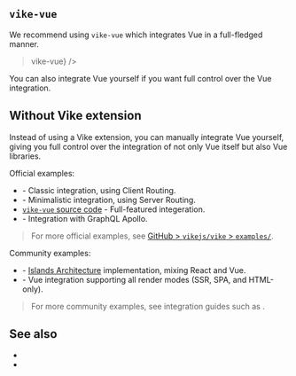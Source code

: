 
## `vike-vue`

We recommend using <Link href="/extensions">`vike-vue`</Link> which integrates Vue in a full-fledged manner.

> <p><UseBatiHint feature={<code>vike-vue</code>} /></p>

You can also <Link href="#without-vike-extension">integrate Vue yourself</Link> if you want full control over the Vue integration.


## Without Vike extension

Instead of using a Vike extension, you can manually integrate Vue yourself, giving you full control over the integration of not only Vue itself but also Vue libraries.

Official examples:
 - <Link href="/boilerplates/boilerplate-vue-ts" /> - Classic integration, using <Link href="/client-routing">Client Routing</Link>.
 - <Link href="/examples/vue-minimal" /> - Minimalistic integration, using <Link href="/server-routing">Server Routing</Link>.
 - [`vike-vue` source code](https://github.com/vikejs/vike-vue/tree/main/packages/vike-vue) - Full-featured integeration.
 - <Link href="/examples/graphql-apollo-vue" /> - Integration with GraphQL Apollo.

> For more official examples, see [GitHub > `vikejs/vike` > `examples/`](https://github.com/vikejs/vike/tree/main/examples).

Community examples:
 - <Example timestamp="2023.12" repo="luisfloat/vike-island-example" /> - [Islands Architecture](https://jasonformat.com/islands-architecture/) implementation, mixing React and Vue.
 - <Example timestamp="2022.08" repo="AaronBeaudoin/vite-plugin-ssr-example" /> - Vue integration supporting all <Link href="/render-modes">render modes</Link> (SSR, SPA, and HTML-only).

> For more community examples, see integration guides such as <Link href="/vue-query" />.


## See also

 - <Link href="/react" />
 - <Link href="/solid" />
